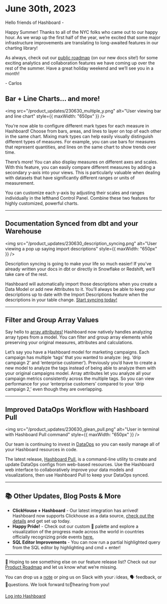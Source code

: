 # June 30th, 2023

Hello friends of Hashboard -

Happy Summer! Thanks to all of the NYC folks who came out to our happy hour. As we wrap up the first half of the year, we’re excited that some major infrastructure improvements are translating to long-awaited features in our charting library!

As always, check out our [public roadmap](/product-roadmap) (on our new docs site!) for some exciting analytics and collaboration features we have coming up over the rest of the summer. Have a great holiday weekend and we’ll see you in a month!

\- Carlos

## Bar + Line Charts… and more!

<img
  src="/product_updates/230630_multiple_y.png"
  alt="User viewing bar and line chart"
  style={{ maxWidth: "650px" }}
/>

You’re now able to configure different mark types for each measure in Hashboard! Choose from bars, areas, and lines to layer on top of each other in the same chart. Mixing mark types can help easily visually distinguish different types of measures. For example, you can use bars for measures that represent quantities, and lines on the same chart to show trends over time.

There’s more! You can also display measures on different axes and scales. With this feature, you can easily compare different measures by adding a secondary y-axis into your views. This is particularly valuable when dealing with datasets that have significantly different ranges or units of measurement.

You can customize each y-axis by adjusting their scales and ranges individually in the lefthand Control Panel. Combine these two features for highly customized, powerful charts.

---

## Documentation Synced from dbt and your Warehouse

<img
  src="/product_updates/230630_description_syncing.png"
  alt="User viewing a pop up saying import descriptions"
  style={{ maxWidth: "650px" }}
/>

Description syncing is going to make your life so much easier! If you’ve already written your docs in dbt or directly in Snowflake or Redshift, we’ll take care of the rest.

Hashboard will automatically import those descriptions when you create a Data Model or add new Attributes to it. You’ll always be able to keep your descriptions up to date with the Import Descriptions feature when the descriptions in your table change. [Start syncing today!](/docs/data-modeling/description-syncing)

---

## Filter and Group Array Values

Say hello to [array attributes!](/docs/visualizing-data/attribute-tray#array-attributes) Hashboard now natively handles analyzing array types from a model. You can filter and group array elements while preserving your original measures, attributes and calculations.

Let’s say you have a Hashboard model for marketing campaigns. Each campaign has multiple ‘tags’ that you wanted to analyze: (eg. ‘drip campaign 2’ and ‘enterprise customer’). Previously you’d have to create a new model to analyze the tags instead of being able to analyze them with your original campaigns model. Array attributes let you analyze all your campaign metrics consistently across the multiple tags. So you can view performance for your ‘enterprise customers’ compared to your ‘drip campaign 2,’ even though they are overlapping.

---

## Improved DataOps Workflow with Hashboard Pull

<img
  src="/product_updates/230630_glean_pull.png"
  alt="User in terminal with Hashboard Pull command"
  style={{ maxWidth: "650px" }}
/>

Our team is continuing to invest in [DataOps](/docs/data-ops) so you can easily manage all of your Hashboard resources in code.

The latest release, [Hashboard Pull](/docs/data-ops/cli#glean-pull), is a command-line utility to create and update DataOps configs from web-based resources. Use the Hashboard web interface to collaboratively improve your data models and visualizations, then use Hashboard Pull to keep your DataOps synced.

---

## 📚 Other Updates, Blog Posts & More

- **ClickHouse + Hashboard** - Our latest integration has arrived! Hashboard now supports Clickhouse as a data source, [check out the details](/docs/database-connections/clickhouse) and get set up today.
- **Happy Pride!** - Check out our custom 🌈 palette and explore a visualization of the progress made across the world in countries officially recognizing pride events [here.](https://hashboard.com/public/dsb/gR3tZHI3pLr-A50E)
- **SQL Editor Improvements** - You can now run a partial highlighted query from the SQL editor by highlighting and cmd + enter!

---

👀 Hoping to see something else on our feature release list? Check out our [Product Roadmap](/product-roadmap) and let us know what we’re missing.

You can drop us a [note](mailto:support@hashboard.com?subject=null&body=null) or ping us on Slack with your💡ideas, 🗣 feedback, or 🙋questions. We look forward to👂hearing from you!

[Log into Hashboard](https://hashboard.com/app)
